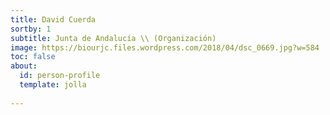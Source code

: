 ```yaml
---
title: David Cuerda
sortby: 1
subtitle: Junta de Andalucía \\ (Organización)
image: https://biourjc.files.wordpress.com/2018/04/dsc_0669.jpg?w=584
toc: false
about:
  id: person-profile
  template: jolla
 
---
```


:::{#person-profile}
:::




